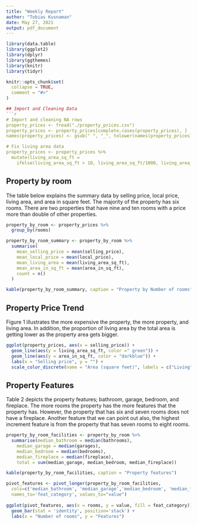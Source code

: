```yaml
---
title: "Weekly Report"
author: "Tobias Kusnaman"
date: May 27, 2021
output: pdf_document
---
```

```r
library(data.table)
library(ggplot2)
library(dplyr)
library(ggthemes)
library(knitr)
library(tidyr)
```
```r
knitr::opts_chunk$set(
  collapse = TRUE,
  comment = "#>"
)

## Import and Cleaning Data
```r
# Import and cleaning NA rows
property_prices <- fread("./property_prices.csv")
property_prices <- property_prices[complete.cases(property_prices), ]
names(property_prices) <- gsub(" ", "_", tolower(names(property_prices)))

# Fix living area data
property_prices <- property_prices %>%
  mutate(living_area_sq_ft = 
    ifelse(living_area_sq_ft > 10, living_area_sq_ft/1000, living_area_sq_ft))
```

## Property by room
The table below explains the summary data by selling price, local price, living area, and area in square feet. The majority of the property has six rooms. There are two properties that have nine and ten rooms with a price more than double of other properties.
```r
property_by_room <- property_prices %>%
  group_by(rooms)

property_by_room_summary <- property_by_room %>%
  summarise(
    mean_selling_price = mean(selling_price),
    mean_local_price = mean(local_price),
    mean_living_area = mean(living_area_sq_ft),
    mean_area_in_sq_ft = mean(area_in_sq_ft),
    count = n()
  )

kable(property_by_room_summary, caption = "Property by Number of rooms")
```

## Property Price Trend
Figure 1 illustrates the more expensive the property, the more property, and living area. In addition, the proportion of living area by the total area is getting lower as the property area gets bigger.

```r
ggplot(property_prices, aes(x = selling_price)) + 
  geom_line(aes(y = living_area_sq_ft, color =" green")) +
  geom_line(aes(y = area_in_sq_ft, color = "darkblue")) +
  labs(x = "Selling price", y = "") + 
  scale_color_discrete(name = "Area (square feet)", labels = c("Living", "Property"))
```

## Property Features
Table 2 depicts the property features; bathroom, garage, bedroom, and fireplace. The more rooms the property has the more features that the property has. However, the property that has six and seven rooms does not have a fireplace. Another feature that we can point out also, the highest increment feature is from the property that has seven rooms to eight rooms.
```r
property_by_room_facilities <- property_by_room %>%
  summarise(median_bathroom = median(bathrooms),
    median_garage = median(garages),
    median_bedroom = median(bedrooms),
    median_fireplace = median(fireplace),
    total = sum(median_garage, median_bedroom, median_fireplace))

kable(property_by_room_facilities, caption = "Property features")
```

```r
pivot_features <- pivot_longer(property_by_room_facilities, 
  cols=c('median_bathroom', 'median_garage','median_bedroom', 'median_fireplace'),
  names_to='feat_category', values_to="value")
  
ggplot(pivot_features, aes(x = rooms, y = value, fill = feat_category)) +
  geom_bar(stat = 'identity', position='stack') +
  labs(x = "Number of rooms", y = "Features")
```
